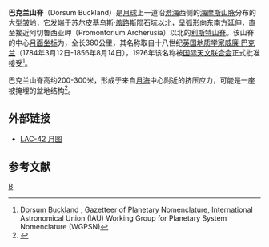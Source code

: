 '''巴克兰山脊'''（Dorsum Buckland）是[[月球|月球]]上一道沿[[澄海|澄海]]西侧的[[海玛斯山脉|海摩斯山脉]]分布的大型[[皱岭|皱岭]]，它发端于[[苏尔皮基乌斯·盖路斯陨石坑|苏尔皮基乌斯·盖路斯陨石坑]]以北，呈弧形向东南方延伸，直至接近阿切鲁西亚岬（Promontorium Archerusia）以北的[[利斯特山脊|利斯特山脊]]。该山脊的中心[[月面坐标|月面坐标]]为{{Lunar coords and quad cat|20.4|N|12.8|E|globe:Moon}}，全长380公里，其名称取自十八世纪[[英国|英国]][[地质学家|地质学家]][[威廉·布克蘭|威廉·巴克兰]]（1784年3月12日-1856年8月14日），1976年该名称被[[国际天文联合会|国际天文联合会]]正式批准接受<ref>[http://planetarynames.wr.usgs.gov/Feature/1608 Dorsum Buckland] {{Wayback|url=http://planetarynames.wr.usgs.gov/Feature/1608 |date=20201127013700 }}, Gazetteer of Planetary Nomenclature, International Astronomical Union (IAU) Working Group for Planetary System Nomenclature (WGPSN)</ref>。

巴克兰山脊高约200-300米，形成于来自[[月海|月海]]中心附近的挤压应力，可能是一座被掩埋的盆地结构<ref>{{Cite web |url=http://www.lpi.usra.edu/resources/stereo_atlas/HTDOCS/LSER-B3.HTM |title=存档副本 |access-date=2016-06-09 |archive-date=2016-03-03 |archive-url=https://web.archive.org/web/20160303191858/http://www.lpi.usra.edu/resources/stereo_atlas/HTDOCS/LSER-B3.HTM |dead-url=no }}</ref>。

==外部链接==
*[http://planetarynames.wr.usgs.gov/images/Lunar/lac_42_wac.pdf LAC-42 月图] {{Wayback|url=http://planetarynames.wr.usgs.gov/images/Lunar/lac_42_wac.pdf |date=20160305134936 }}

==参考文献==
{{reflist}}

[[Category:月球山脊|B]]


{{moon-stub}}